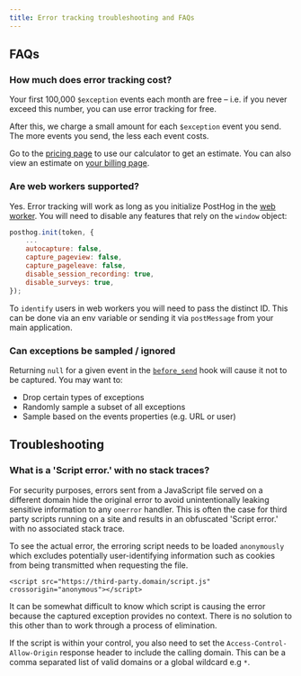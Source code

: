 ```yaml
---
title: Error tracking troubleshooting and FAQs
---
```


## FAQs

### How much does error tracking cost?

Your first 100,000 `$exception` events each month are free – i.e. if you never exceed this number, you can use error tracking for free.

After this, we charge a small amount for each `$exception` event you send. The more events you send, the less each event costs.

Go to the [pricing page](/pricing) to use our calculator to get an estimate. You can also view an estimate on [your billing page](https://us.posthog.com/organization/billing).

### Are web workers supported?

Yes. Error tracking will work as long as you initialize PostHog in the [web worker](/tutorials/web-worker). You will need to disable any features that rely on the `window` object:

```js
posthog.init(token, {
    ...
    autocapture: false,
    capture_pageview: false,
    capture_pageleave: false,
    disable_session_recording: true,
    disable_surveys: true,
});
```

To `identify` users in web workers you will need to pass the distinct ID. This can be done via an env variable or sending it via `postMessage` from your main application.

### Can exceptions be sampled / ignored

Returning `null` for a given event in the [`before_send`](/docs/libraries/js/features#amending-or-sampling-events) hook will cause it not to be captured. You may want to:
- Drop certain types of exceptions
- Randomly sample a subset of all exceptions 
- Sample based on the events properties (e.g. URL or user)

## Troubleshooting

### What is a 'Script error.' with no stack traces?

For security purposes, errors sent from a JavaScript file served on a different domain hide the original error to avoid unintentionally leaking sensitive information to any `onerror` handler. This is often the case for third party scripts running on a site and results in an obfuscated 'Script error.' with no associated stack trace.

To see the actual error, the erroring script needs to be loaded `anonymously` which excludes potentially user-identifying information such as cookies from being transmitted when requesting the file.

```
<script src="https://third-party.domain/script.js" crossorigin="anonymous"></script>
```

It can be somewhat difficult to know which script is causing the error because the captured exception provides no context. There is no solution to this other than to work through a process of elimination.

If the script is within your control, you also need to set the `Access-Control-Allow-Origin` response header to include the calling domain. This can be a comma separated list of valid domains or a global wildcard e.g `*`.

